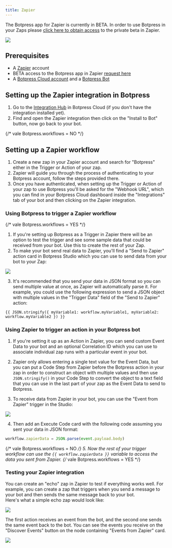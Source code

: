 ```yaml
---
title: Zapier
---
```



<Info>

The Botpress app for Zapier is currently in BETA. In order to use Botpress in your Zaps please [click here to obtain access](https://zapier.com/developer/public-invite/179950/2d89a44be6d7ddcae4ae23df0be19b3c/) to the private beta in Zapier.

</Info>

<img src="./assets/zapier.png" />

## Prerequisites

* A [Zapier](https://zapier.com/) account
* BETA access to the Botpress app in Zapier [request here](https://zapier.com/developer/public-invite/179950/2d89a44be6d7ddcae4ae23df0be19b3c/)
* A [Botpress Cloud account](https://sso.botpress.cloud) and a [Botpress Bot](/learn/get-started/quick-start)

## Setting up the Zapier integration in Botpress

1. Go to the [Integration Hub](https://app.botpress.cloud/hub) in Botpress Cloud (if you don't have the integration installed yet).
2. Find and open the Zapier integration then click on the "Install to Bot" button, now go back to your bot.

{/* vale Botpress.workflows = NO */}
## Setting up a Zapier workflow

1. Create a new zap in your Zapier account and search for "Botpress" either in the Trigger or Action of your zap.
2. Zapier will guide you through the process of authenticating to your Botpress account, follow the steps provided there.
3. Once you have authenticated, when setting up the Trigger or Action of your zap to use Botpress you'll be asked for the "Webhook URL", which you can find in your Botpress Cloud dashboard inside the "Integrations" tab of your bot and then clicking on the Zapier integration.

### Using Botpress to trigger a Zapier workflow
{/* vale Botpress.workflows = YES */}

1. If you're setting up Botpress as a Trigger in Zapier there will be an option to test the trigger and see some sample data that could be received from your bot. Use this to create the rest of your Zap.
2. To make your bot send real data to Zapier, you'll find a "Send to Zapier" action card in Botpress Studio which you can use to send data from your bot to your Zap:

<img src="./assets/zapier-cards.png" />

3. It's recommended that you send your data in JSON format so you can send multiple value at once, as Zapier will automatically parse it. For example, you could use the following expression to send a JSON object with multiple values in the "Trigger Data" field of the "Send to Zapier" action:

```
{{ JSON.stringify({ myVariable1: workflow.myVariable1, myVariable2: workflow.myVariable2 }) }}
```

### Using Zapier to trigger an action in your Botpress bot

1. If you're setting it up as an Action in Zapier, you can send custom Event Data to your bot and an optional Correlation ID which you can use to associate individual zap runs with a particular event in your bot.

2. Zapier only allows entering a single text value for the Event Data, but you can put a Code Step from Zapier before the Botpress action in your zap in order to construct an object with multiple values and then use `JSON.stringify()` in your Code Step to convert the object to a text field that you can use in the last part of your zap as the Event Data to send to Botpress.

3. To receive data from Zapier in your bot, you can use the "Event from Zapier" trigger in the Studio:

<img src="./assets/zapier-events.png" />

4. Then add an Execute Code card with the following code assuming you sent your data in JSON format:

```js
workflow.zapierData = JSON.parse(event.payload.body)
```
{/* vale Botpress.workflows = NO */}
5. Now the rest of your trigger workflow can use the `{{ workflow.zapierData }}` variable to access the data you sent from Zapier.
{/* vale Botpress.workflows = YES */}

### Testing your Zapier integration

You can create an "echo" zap in Zapier to test if everything works well. For example, you can create a zap that triggers when you send a message to your bot and then sends the same message back to your bot.\
Here's what a simple echo zap would look like:

<img src="./assets/zapier-trigger.png" />

The first action receives an event from the bot, and the second one sends the same event back to the bot. You can see the events you receive on the "Discover Events" button on the node containing "Events from Zapier" card.

<img src="./assets/zapier-workflow.png" />
